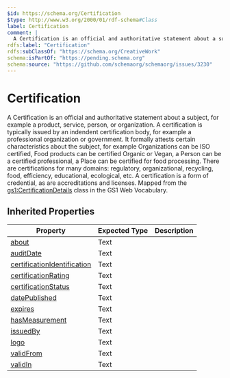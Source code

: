 ```yaml
---
$id: https://schema.org/Certification
$type: http://www.w3.org/2000/01/rdf-schema#Class
label: Certification
comment: |
  A Certification is an official and authoritative statement about a subject, for example a product, service, person, or organization. A certification is typically issued by an indendent certification body, for example a professional organization or government. It formally attests certain characteristics about the subject, for example Organizations can be ISO certified, Food products can be certified Organic or Vegan, a Person can be a certified professional, a Place can be certified for food processing. There are certifications for many domains: regulatory, organizational, recycling, food, efficiency, educational, ecological, etc. A certification is a form of credential, as are accreditations and licenses. Mapped from the [gs1:CertificationDetails](https://www.gs1.org/voc/CertificationDetails) class in the GS1 Web Vocabulary.
rdfs:label: "Certification"
rdfs:subClassOf: "https://schema.org/CreativeWork"
schema:isPartOf: "https://pending.schema.org"
schema:source: "https://github.com/schemaorg/schemaorg/issues/3230"
---
```


# Certification

A Certification is an official and authoritative statement about a subject, for example a product, service, person, or organization. A certification is typically issued by an indendent certification body, for example a professional organization or government. It formally attests certain characteristics about the subject, for example Organizations can be ISO certified, Food products can be certified Organic or Vegan, a Person can be a certified professional, a Place can be certified for food processing. There are certifications for many domains: regulatory, organizational, recycling, food, efficiency, educational, ecological, etc. A certification is a form of credential, as are accreditations and licenses. Mapped from the [gs1:CertificationDetails](https://www.gs1.org/voc/CertificationDetails) class in the GS1 Web Vocabulary.

## Inherited Properties

| Property | Expected Type | Description |
| --- | --- | --- |
| [about](https://schema.org/about) | Text |  |
| [auditDate](https://schema.org/auditDate) | Text |  |
| [certificationIdentification](https://schema.org/certificationIdentification) | Text |  |
| [certificationRating](https://schema.org/certificationRating) | Text |  |
| [certificationStatus](https://schema.org/certificationStatus) | Text |  |
| [datePublished](https://schema.org/datePublished) | Text |  |
| [expires](https://schema.org/expires) | Text |  |
| [hasMeasurement](https://schema.org/hasMeasurement) | Text |  |
| [issuedBy](https://schema.org/issuedBy) | Text |  |
| [logo](https://schema.org/logo) | Text |  |
| [validFrom](https://schema.org/validFrom) | Text |  |
| [validIn](https://schema.org/validIn) | Text |  |
